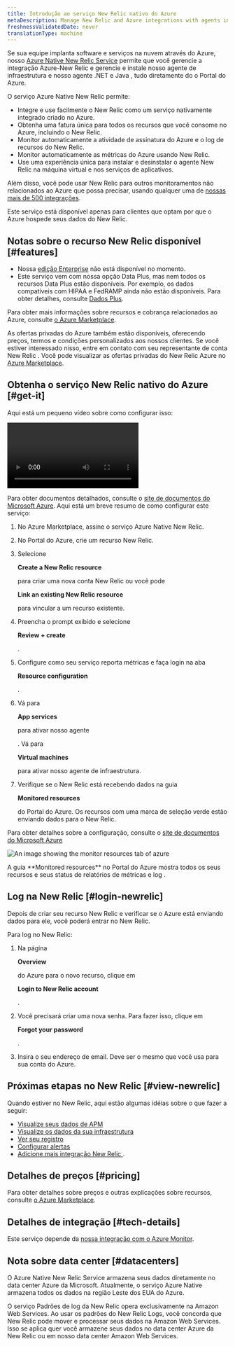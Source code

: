 ```yaml
---
title: Introdução ao serviço New Relic nativo do Azure
metaDescription: Manage New Relic and Azure integrations with agents installed directly through the Azure Portal
freshnessValidatedDate: never
translationType: machine
---
```



Se sua equipe implanta software e serviços na nuvem através do Azure, nosso [Azure Native New Relic Service](https://azuremarketplace.microsoft.com/en-us/marketplace/apps/newrelicinc1635200720692.newrelic_liftr_payg) permite que você gerencie a integração Azure-New Relic e gerencie e instale nosso agente de infraestrutura e nosso agente .NET e Java <InlinePopover type="apm"/>, tudo diretamente do o Portal do Azure.

O serviço Azure Native New Relic permite:

* Integre e use facilmente o New Relic como um serviço nativamente integrado criado no Azure.
* Obtenha uma fatura única para todos os recursos que você consome no Azure, incluindo o New Relic.
* Monitor automaticamente a atividade de assinatura do Azure e o log de recursos do New Relic.
* Monitor automaticamente as métricas do Azure usando New Relic.
* Use uma experiência única para instalar e desinstalar o agente New Relic na máquina virtual e nos serviços de aplicativos.

Além disso, você pode usar New Relic para outros monitoramentos não relacionados ao Azure que possa precisar, usando qualquer uma de [nossas mais de 500 integrações](https://newrelic.com/instant-observability).

<Callout variant="important">
  Este serviço está disponível apenas para clientes que optam por que o Azure hospede seus dados do New Relic.
</Callout>

## Notas sobre o recurso New Relic disponível [#features]

* Nossa [edição Enterprise](/docs/accounts/accounts-billing/new-relic-one-pricing-billing/new-relic-one-pricing-billing/#editions) não está disponível no momento.
* Este serviço vem com nossa opção Data Plus, mas nem todos os recursos Data Plus estão disponíveis. Por exemplo, os dados compatíveis com HIPAA e FedRAMP ainda não estão disponíveis. Para obter detalhes, consulte [Dados Plus](/docs/accounts/accounts-billing/new-relic-one-pricing-billing/data-ingest-billing/#data-plus).

Para obter mais informações sobre recursos e cobrança relacionados ao Azure, consulte [o Azure Marketplace](https://azuremarketplace.microsoft.com/en-us/marketplace/apps/newrelicinc1635200720692.newrelic_liftr_payg).

As ofertas privadas do Azure também estão disponíveis, oferecendo preços, termos e condições personalizados aos nossos clientes. Se você estiver interessado nisso, entre em contato com seu representante de conta New Relic . Você pode visualizar as ofertas privadas do New Relic Azure no [Azure Marketplace](https://azuremarketplace.microsoft.com/en-us/marketplace/apps/newrelicinc-privateoffers.nr-privateoffers1?tab=Overview).

## Obtenha o serviço New Relic nativo do Azure [#get-it]

Aqui está um pequeno vídeo sobre como configurar isso:

<Video
  id="48LHdqOMAsQ"
  type="youtube"
/>

Para obter documentos detalhados, consulte o [site de documentos do Microsoft Azure](https://learn.microsoft.com/en-us/azure/partner-solutions/new-relic/new-relic-overview). Aqui está um breve resumo de como configurar este serviço:

1. No Azure Marketplace, assine o serviço Azure Native New Relic.

2. No Portal do Azure, crie um recurso New Relic.

3. Selecione

   <DNT>**Create a New Relic resource**</DNT>

   para criar uma nova conta New Relic ou você pode

   <DNT>**Link an existing New Relic resource**</DNT>

   para vincular a um recurso existente.

4. Preencha o prompt exibido e selecione

   <DNT>**Review + create**</DNT>

   .

5. Configure como seu serviço reporta métricas e faça login na aba

   <DNT>**Resource configuration**</DNT>

   .

6. Vá para

   <DNT>**App services**</DNT>

   para ativar nosso agente

   <InlinePopover type="apm"/>

   . Vá para

   <DNT>**Virtual machines**</DNT>

   para ativar nosso agente de infraestrutura.

7. Verifique se o New Relic está recebendo dados na guia

   <DNT>**Monitored resources**</DNT>

   do Portal do Azure. Os recursos com uma marca de seleção verde estão enviando dados para o New Relic.

Para obter detalhes sobre a configuração, consulte o [site de documentos do Microsoft Azure](https://learn.microsoft.com/en-us/azure/partner-solutions/new-relic/new-relic-overview)

<img
  title="monitor-resources"
  alt="An image showing the monitor resources tab of azure"
  src={infrastructureMonitorResources}
/>

<figcaption>
  A guia <DNT>**Monitored resources**</DNT> no Portal do Azure mostra todos os seus recursos e seus status de relatórios de métricas e log .
</figcaption>

## Log na New Relic [#login-newrelic]

Depois de criar seu recurso New Relic e verificar se o Azure está enviando dados para ele, você poderá entrar no New Relic.

Para log no New Relic:

1. Na página

   <DNT>**Overview**</DNT>

   do Azure para o novo recurso, clique em

   <DNT>**Login to New Relic account**</DNT>

   .

2. Você precisará criar uma nova senha. Para fazer isso, clique em

   <DNT>**Forgot your password**</DNT>

   .

3. Insira o seu endereço de email. Deve ser o mesmo que você usa para sua conta do Azure.

## Próximas etapas no New Relic [#view-newrelic]

Quando estiver no New Relic, aqui estão algumas idéias sobre o que fazer a seguir:

* [Visualize seus dados de APM](/docs/apm/apm-ui-pages/monitoring/apm-summary-page-view-transaction-apdex-usage-data)
* [Visualize os dados da sua infraestrutura](/docs/infrastructure/infrastructure-ui-pages/infra-hosts-ui-page)
* [Ver seu registro](/docs/logs/ui-data/use-logs-ui)
* [Configurar alertas](/docs/alerts-applied-intelligence/new-relic-alerts/get-started/your-first-nrql-condition)
* [Adicione mais integração New Relic ](https://newrelic.com/instant-observability).

## Detalhes de preços [#pricing]

Para obter detalhes sobre preços e outras explicações sobre recursos, consulte [o Azure Marketplace](https://azuremarketplace.microsoft.com/en-us/marketplace/apps/newrelicinc1635200720692.newrelic_liftr_payg).

## Detalhes de integração [#tech-details]

Este serviço depende da [nossa integração com o Azure Monitor](/docs/infrastructure/microsoft-azure-integrations/azure-integrations-list/azure-monitor).

## Nota sobre data center [#datacenters]

O Azure Native New Relic Service armazena seus dados diretamente no data center Azure da Microsoft. Atualmente, o serviço Azure Native armazena todos os dados na região Leste dos EUA do Azure.

O serviço Padrões de log da New Relic opera exclusivamente na Amazon Web Services. Ao usar os padrões do New Relic Logs, você concorda que New Relic pode mover e processar seus dados na Amazon Web Services. Isso se aplica quer você armazene seus dados no data center Azure da New Relic ou em nosso data center Amazon Web Services.